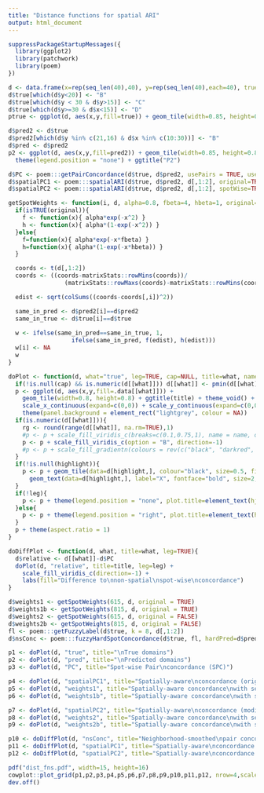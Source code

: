 ```yaml
---
title: "Distance functions for spatial ARI"
output: html_document
---
```


```r
suppressPackageStartupMessages({
  library(ggplot2)
  library(patchwork)
  library(poem)
})
```

```r
d <- data.frame(x=rep(seq_len(40),40), y=rep(seq_len(40),each=40), true="A")
d$true[which(d$y<20)] <- "B"
d$true[which(d$y < 30 & d$y>15)] <- "C"
d$true[which(d$y>=30 & d$x<15)] <- "D"
ptrue <- ggplot(d, aes(x,y,fill=true)) + geom_tile(width=0.85, height=0.85) + theme(legend.position = "none") + ggtitle("Truth")
```

```r
d$pred2 <- d$true
d$pred2[which(d$y %in% c(21,16) & d$x %in% c(10:30))] <- "B"
d$pred <- d$pred2
p2 <- ggplot(d, aes(x,y,fill=pred2)) + geom_tile(width=0.85, height=0.85) +
  theme(legend.position = "none") + ggtitle("P2")

d$PC <- poem:::getPairConcordance(d$true, d$pred2, usePairs = TRUE, useNegatives = TRUE, adjust=FALSE)
d$spatialPC1 <- poem:::spatialARI(d$true, d$pred2, d[,1:2], original=TRUE, spotWise = TRUE)
d$spatialPC2 <- poem:::spatialARI(d$true, d$pred2, d[,1:2], spotWise=TRUE)

```

```r
getSpotWeights <- function(i, d, alpha=0.8, fbeta=4, hbeta=1, original=FALSE){
  if(isTRUE(original)){
    f <- function(x){ alpha*exp(-x^2) }
    h <- function(x){ alpha*(1-exp(-x^2)) }
  }else{
    f=function(x){ alpha*exp(-x*fbeta) }
    h=function(x){ alpha*(1-exp(-x*hbeta)) }
  }

  coords <- t(d[,1:2])
  coords <- ((coords-matrixStats::rowMins(coords))/
                (matrixStats::rowMaxs(coords)-matrixStats::rowMins(coords)))

  edist <- sqrt(colSums((coords-coords[,i])^2))

  same_in_pred <- d$pred2[i]==d$pred2
  same_in_true <- d$true[i]==d$true
    
  w <- ifelse(same_in_pred==same_in_true, 1,
                  ifelse(same_in_pred, f(edist), h(edist)))
  w[i] <- NA
  w
}

doPlot <- function(d, what="true", leg=TRUE, cap=NULL, title=what, name=NULL, highlight=NULL){
  if(!is.null(cap) && is.numeric(d[[what]])) d[[what]] <- pmin(d[[what]], cap)
  p <- ggplot(d, aes(x,y,fill=.data[[what]])) + 
    geom_tile(width=0.8, height=0.8) + ggtitle(title) + theme_void() +
    scale_x_continuous(expand=c(0,0)) + scale_y_continuous(expand=c(0,0)) +
    theme(panel.background = element_rect("lightgrey", colour = NA))
  if(is.numeric(d[[what]])){
    rg <- round(range(d[[what]], na.rm=TRUE),1)
    #p <- p + scale_fill_viridis_c(breaks=c(0.1,0.75,1), name = name, option="H")
    p <- p + scale_fill_viridis_c(option = "B", direction=-1)
    #p <- p + scale_fill_gradientn(colours = rev(c("black", "darkred", "darkblue", "green", "lightyellow")), breaks=c(0.1,0.5,0.75,1), name = name)
  }
  if(!is.null(highlight)){
    p <- p + geom_tile(data=d[highlight,], colour="black", size=0.5, fill="white") + 
      geom_text(data=d[highlight,], label="X", fontface="bold", size=2, colour="red")
  }
  if(!leg){
    p <- p + theme(legend.position = "none", plot.title=element_text(hjust = 0.5))
  }else{
    p <- p + theme(legend.position = "right", plot.title=element_text(hjust = 0.5))
  }
  p + theme(aspect.ratio = 1)
}

doDiffPlot <- function(d, what, title=what, leg=TRUE){
  d$relative <- d[[what]]-d$PC
  doPlot(d, "relative", title=title, leg=leg) + 
    scale_fill_viridis_c(direction=-1) +
    labs(fill="Difference to\nnon-spatial\nspot-wise\nconcordance")
}
```

```r
d$weights1 <- getSpotWeights(615, d, original = TRUE)
d$weights1b <- getSpotWeights(815, d, original = TRUE)
d$weights2 <- getSpotWeights(615, d, original = FALSE)
d$weights2b <- getSpotWeights(815, d, original = FALSE)
fl <- poem:::getFuzzyLabel(d$true, k = 8, d[,1:2])
d$nsConc <- poem:::fuzzyHardSpotConcordance(d$true, fl, hardPred=d$pred2, useNegatives = TRUE)
```


```r
p1 <- doPlot(d, "true", title="\nTrue domains")
p2 <- doPlot(d, "pred", title="\nPredicted domains")
p3 <- doPlot(d, "PC", title="Spot-wise Pair\nconcordance (SPC)")

p4 <- doPlot(d, "spatialPC1", title="Spatially-aware\nconcordance (original)") + labs(fill="Spatial\nSPC")
p5 <- doPlot(d, "weights1", title="Spatially-aware concordance\nwith selected (original)", highlight=615) + labs(fill="weight")
p6 <- doPlot(d, "weights1b", title="Spatially-aware concordance\nwith selected (original)", highlight=815) + labs(fill="weight")

p7 <- doPlot(d, "spatialPC2", title="Spatially-aware\nconcordance (modified)") + labs(fill="Spatial\nSPC")
p8 <- doPlot(d, "weights2", title="Spatially-aware concordance\nwith selected (modified)", highlight=615) + labs(fill="weight")
p9 <- doPlot(d, "weights2b", title="Spatially-aware concordance\nwith selected (modified)", highlight=815) + labs(fill="weight")

p10 <- doDiffPlot(d, "nsConc", title="Neighborhood-smoothed\npair concordance")
p11 <- doDiffPlot(d, "spatialPC1", title="Spatially-aware\nconcordance (original)")
p12 <- doDiffPlot(d, "spatialPC2", title="Spatially-aware\nconcordance (modified)")

pdf("dist_fns.pdf", width=15, height=16)
cowplot::plot_grid(p1,p2,p3,p4,p5,p6,p7,p8,p9,p10,p11,p12, nrow=4,scale=0.95,labels="AUTO",hjust = 0)
dev.off()
```

